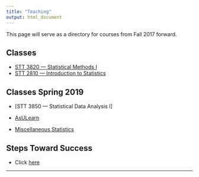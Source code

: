 ```yaml
---
title: "Teaching"
output: html_document
---
```


<i class="glyphicon glyphicon-star"></i> This page will serve as a directory for courses from Fall 2017 forward. <i class="glyphicon glyphicon-thumbs-up"></i>


## Classes


* [STT 3820 --- Statistical Methods I](https://asulearn.appstate.edu/)
* [STT 2810 --- Introduction to Statistics](https://www.pearsonmylabandmastering.com/northamerica/)


## Classes Spring 2019

* [STT 3850 --- Statistical Data Analysis I]

* [AsULearn](https://asulearn.appstate.edu/)
* [Miscellaneous Statistics](https://alanarnholt.github.io/GeneralStatistics/)

## Steps Toward Success

* Click [here](StepsTowardsSuccess.html)


* * *